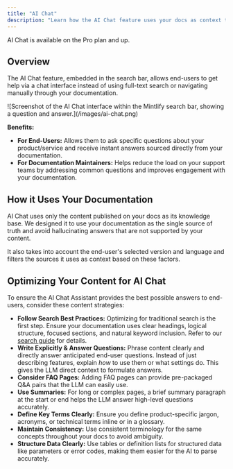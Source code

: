 ```yaml
---
title: "AI Chat"
description: "Learn how the AI Chat feature uses your docs as context to answer end-user questions"
---
```


<Info>
  AI Chat is available on the Pro plan and up.
</Info>

## Overview

The AI Chat feature, embedded in the search bar, allows end-users to get help via a chat interface instead of using full-text search or navigating manually through your documentation.

<Frame caption="The AI Chat interface within the search bar.">
  ![Screenshot of the AI Chat interface within the Mintlify search bar, showing a question and answer.](/images/ai-chat.png)
</Frame>

**Benefits:**

- **For End-Users:** Allows them to ask specific questions about your product/service and receive instant answers sourced directly from your documentation.
- **For Documentation Maintainers:** Helps reduce the load on your support teams by addressing common questions and improves engagement with your documentation.

## How it Uses Your Documentation

AI Chat uses only the content published on your docs as its knowledge base. We designed it to use your documentation as the single source of truth and avoid hallucinating answers that are not supported by your content.

It also takes into account the end-user's selected version and language and filters the sources it uses as context based on these factors.

## Optimizing Your Content for AI Chat

To ensure the AI Chat Assistant provides the best possible answers to end-users, consider these content strategies:

- **Follow Search Best Practices:** Optimizing for traditional search is the first step. Ensure your documentation uses clear headings, logical structure, focused sections, and natural keyword inclusion. Refer to our [search guide](search.mdx) for details.
- **Write Explicitly & Answer Questions:** Phrase content clearly and directly answer anticipated end-user questions. Instead of just describing features, explain _how_ to use them or what settings do. This gives the LLM direct context to formulate answers.
- **Consider FAQ Pages:** Adding FAQ pages can provide pre-packaged Q&A pairs that the LLM can easily use.
- **Use Summaries:** For long or complex pages, a brief summary paragraph at the start or end helps the LLM answer high-level questions accurately.
- **Define Key Terms Clearly:** Ensure you define product-specific jargon, acronyms, or technical terms inline or in a glossary.
- **Maintain Consistency:** Use consistent terminology for the same concepts throughout your docs to avoid ambiguity.
- **Structure Data Clearly:** Use tables or definition lists for structured data like parameters or error codes, making them easier for the AI to parse accurately.